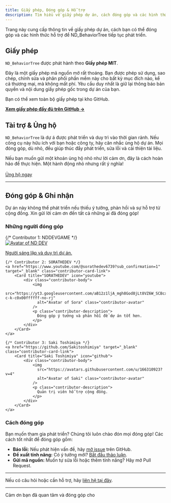 ```yaml
---
title: Giấy phép, Đóng góp & Hỗ trợ
description: Tìm hiểu về giấy phép dự án, cách đóng góp và các hình thức hỗ trợ phát triển ND_BehaviorTree.
---
```



Trang này cung cấp thông tin về giấy phép dự án, cách bạn có thể đóng góp và các hình thức hỗ trợ để ND_BehaviorTree tiếp tục phát triển.

## Giấy phép

`ND_BehaviorTree` được phát hành theo **Giấy phép MIT**.

<Aside type="note">
Đây là một giấy phép mã nguồn mở rất thoáng. Bạn được phép sử dụng, sao chép, chỉnh sửa và phân phối phần mềm này cho bất kỳ mục đích nào, kể cả thương mại, mà không mất phí. Yêu cầu duy nhất là giữ lại thông báo bản quyền và nội dung giấy phép gốc trong dự án của bạn.
</Aside>

Bạn có thể xem toàn bộ giấy phép tại kho GitHub.

[**Xem giấy phép đầy đủ trên GitHub →**](https://github.com/NDDEVVlog/ND_BehaviorTree/blob/main/LICENSE)

## Tài trợ & Ủng hộ

`ND_BehaviorTree` là dự á được phát triển và duy trì vào thời gian rảnh. Nếu công cụ này hữu ích với bạn hoặc công ty, hãy cân nhắc ủng hộ dự án. Mọi đóng góp, dù nhỏ, đều giúp thúc đẩy phát triển, sửa lỗi và cải thiện tài liệu.

<CardGrid>
    <Card title="Buy Me a Coffee" icon="seti:favicon">
        Nếu bạn muốn gửi một khoản ủng hộ nhỏ như lời cảm ơn, đây là cách hoàn hảo để thực hiện. Một hành động nhỏ nhưng rất ý nghĩa!
        <br/><br/>
        <a href="https://ko-fi.com/nddevgame" target="_blank" class="sl-button sl-button--secondary">Ủng hộ ngay</a>
    </Card>
</CardGrid>

---

## Đóng góp & Ghi nhận

Dự án này không thể phát triển nếu thiếu ý tưởng, phản hồi và sự hỗ trợ từ cộng đồng. Xin gửi lời cảm ơn đến tất cả những ai đã đóng góp!

### Những người đóng góp

<CardGrid>
    {/* Contributor 1: NDDEVGAME */}
    <a href="https://github.com/NDDEVVlog" target="_blank" class="contributor-card-link">
        <Card title="NDDEVGAME" icon="github">
            <div class="contributor-body">
                <img 
                  src="https://avatars.githubusercontent.com/u/111946313?v=4" 
                  alt="Avatar of ND DEV" class="contributor-avatar" 
                />
                <p class="contributor-description">
                  Người sáng lập và duy trì dự án.
                </p>
            </div>
        </Card>
    </a>
    
    {/* Contributor 2: SORATHEDEV */}
    <a href="https://www.youtube.com/@sorathedev6739?sub_confirmation=1" target="_blank" class="contributor-card-link">
        <Card title="SORATHEDEV" icon="youtube">
            <div class="contributor-body">
                <img 
                  src="https://yt3.googleusercontent.com/aB12z1ljA_mgh8God8jLt8VZ6W_SCBcxZ4_0ctOogUyaE4WgPXHo2BjgV9ZbV6frEppP6QCS=s160-c-k-c0x00ffffff-no-rj" 
                  alt="Avatar of Sora" class="contributor-avatar" 
                />
                <p class="contributor-description">
                  Đóng góp ý tưởng và phản hồi để dự án tốt hơn.
                </p>
            </div>
        </Card>
    </a>

    {/* Contributor 3: Saki Toshimiya */}
    <a href="https://github.com/Sakitoshimiya" target="_blank" class="contributor-card-link">
        <Card title="Saki Toshimiya" icon="github">
            <div class="contributor-body">
                <img 
                  src="https://avatars.githubusercontent.com/u/166310923?v=4" 
                  alt="Avatar of Saki" class="contributor-avatar" 
                />
                <p class="contributor-description">
                  Quản trị viên hỗ trợ cộng đồng.
                </p>
            </div>
        </Card>
    </a>
</CardGrid>

### Cách đóng góp

Bạn muốn tham gia phát triển? Chúng tôi luôn chào đón mọi đóng góp! Các cách tốt nhất để đóng góp gồm:
-   **Báo lỗi:** Nếu phát hiện vấn đề, hãy [mở issue](https://github.com/NDDEVVlog/ND_BehaviorTree/issues) trên GitHub.
-   **Đề xuất tính năng:** Có ý tưởng mới? [Bắt đầu thảo luận](https://github.com/NDDEVVlog/ND_BehaviorTree/discussions).
-   **Gửi mã nguồn:** Muốn tự sửa lỗi hoặc thêm tính năng? Hãy mở Pull Request.

---

Nếu có câu hỏi hoặc cần hỗ trợ, hãy [liên hệ tại đây](/ND_BehaviorTreeDocumentPage/vi/contact/).

---

Cảm ơn bạn đã quan tâm và đóng góp cho
